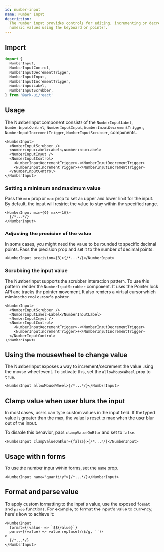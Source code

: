 ```yaml
---
id: number-input
name: Number Input
description:
  The number input provides controls for editing, incrementing or decrementing
  numeric values using the keyboard or pointer.
---
```


## Import

```ts
import {
  NumberInput,
  NumberInputControl,
  NumberInputDecrementTrigger,
  NumberInputInput,
  NumberInputIncrementTrigger,
  NumberInputLabel,
  NumberInputScrubber,
} from '@ark-ui/react'
```

## Usage

The NumberInput component consists of the `NumberInputLabel`,
`NumberInputControl`, `NumberInputInput`, `NumberInputDecrementTrigger`,
`NumberInputIncrementTrigger`, `NumberInputScrubber`, components.

```tsx
<NumberInput>
  <NumberInputScrubber />
  <NumberInputLabel>Label</NumberInputLabel>
  <NumberInputInput />
  <NumberInputControl>
    <NumberInputDecrementTrigger>-</NumberInputDecrementTrigger>
    <NumberInputIncrementTrigger>+</NumberInputIncrementTrigger>
  </NumberInputControl>
</NumberInput>
```

### Setting a minimum and maximum value

Pass the `min` prop or `max` prop to set an upper and lower limit for the input.
By default, the input will restrict the value to stay within the specified
range.

```tsx
<NumberInput min={0} max={10}>
  {/*...*/}
</NumberInput>
```

### Adjusting the precision of the value

In some cases, you might need the value to be rounded to specific decimal
points. Pass the precision prop and set it to the number of decimal points.

```tsx
<NumberInput precision={3}>{/*...*/}</NumberInput>
```

### Scrubbing the input value

The NumberInput supports the scrubber interaction pattern. To use this pattern,
render the `NumberInputScrubber` component. It uses the Pointer lock API and
tracks the pointer movement. It also renders a virtual cursor which mimics the
real cursor's pointer.

```tsx {2}
<NumberInput>
  <NumberInputScrubber />
  <NumberInputLabel>Label</NumberInputLabel>
  <NumberInputInput />
  <NumberInputControl>
    <NumberInputDecrementTrigger>-</NumberInputDecrementTrigger>
    <NumberInputIncrementTrigger>+</NumberInputIncrementTrigger>
  </NumberInputControl>
</NumberInput>
```

## Using the mousewheel to change value

The NumberInput exposes a way to increment/decrement the value using the mouse
wheel event. To activate this, set the `allowMouseWheel` prop to `true`.

```tsx
<NumberInput allowMouseWheel>{/*...*/}</NumberInput>
```

## Clamp value when user blurs the input

In most cases, users can type custom values in the input field. If the typed
value is greater than the max, the value is reset to max when the user blur out
of the input.

To disable this behavior, pass `clampValueOnBlur` and set to `false`.

```tsx
<NumberInput clampValueOnBlur={false}>{/*...*/}</NumberInput>
```

## Usage within forms

To use the number input within forms, set the `name` prop.

```tsx
<NumberInput name="quantity">{/*...*/}</NumberInput>
```

## Format and parse value

To apply custom formatting to the input's value, use the exposed `format` and
`parse` functions. For example, to format the input's value to currency, here's
how to achieve it:

```tsx
<NumberInput
  format={(value) => `$${value}`}
  parse={(value) => value.replace(/\$/g, '')}
>
  {/*...*/}
</NumberInput>
```
